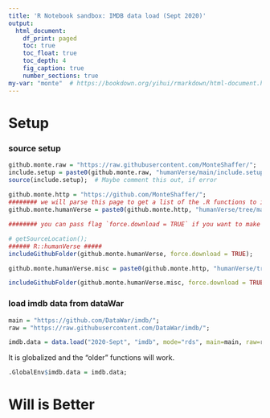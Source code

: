```yaml
---
title: 'R Notebook sandbox: IMDB data load (Sept 2020)'
output:
  html_document:
    df_print: paged
    toc: true
    toc_float: true
    toc_depth: 4
    fig_caption: true
    number_sections: true
my-var: "monte"  # https://bookdown.org/yihui/rmarkdown/html-document.html
---
```




# Setup


### source setup
```r
github.monte.raw = "https://raw.githubusercontent.com/MonteShaffer/";
include.setup = paste0(github.monte.raw, "humanVerse/main/include.setup.R");
source(include.setup);  # Maybe comment this out, if error 
 
github.monte.http = "https://github.com/MonteShaffer/";
######## we will parse this page to get a list of the .R functions to include ########
github.monte.humanVerse = paste0(github.monte.http, "humanVerse/tree/main/humanVerse/R/"); 

######## you can pass flag `force.download = TRUE` if you want to make certain it is not coming from cache ########

# getSourceLocation();
###### R::humanVerse #####
includeGithubFolder(github.monte.humanVerse, force.download = TRUE); 
```

```r
github.monte.humanVerse.misc = paste0(github.monte.http, "humanVerse/tree/main/misc/"); 

includeGithubFolder(github.monte.humanVerse.misc, force.download = TRUE); 
```

### load imdb data from dataWar

```r
main = "https://github.com/DataWar/imdb/";
raw = "https://raw.githubusercontent.com/DataWar/imdb/";

imdb.data = data.load("2020-Sept", "imdb", mode="rds", main=main, raw=raw, sub="");
```

It is globalized and the "older" functions will work.
```r
.GlobalEnv$imdb.data = imdb.data;
```

# Will is Better

```r



```




